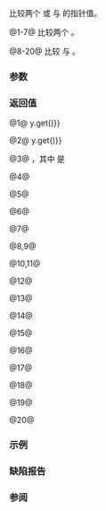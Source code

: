 {{title|1=operator==,!=,&lt;,&lt;=,&gt;,&gt;=,&lt;=&gt;&lt;small&gt;(std::unique_ptr)&lt;/small&gt;}}
{{cpp/memory/unique_ptr/navbar}}
{{dcl begin}}
{{dcl header|memory}}
{{dcl|num=1|since=c++11|notes={{mark|constexpr since C++23}}|1=
template&lt; class T1, class D1, class T2, class D2 &gt;
bool operator==( const unique_ptr&lt;T1, D1&gt;&amp; x, const unique_ptr&lt;T2, D2&gt;&amp; y );
}}
{{dcl|num=2|since=c++11|until=c++20|1=
template&lt; class T1, class D1, class T2, class D2 &gt;
bool operator!=( const unique_ptr&lt;T1, D1&gt;&amp; x, const unique_ptr&lt;T2, D2&gt;&amp; y );
}}
{{dcl|num=3|since=c++11|1=
template&lt; class T1, class D1, class T2, class D2 &gt;
bool operator&lt;( const unique_ptr&lt;T1, D1&gt;&amp; x, const unique_ptr&lt;T2, D2&gt;&amp; y );
}}
{{dcl|num=4|since=c++11|1=
template&lt; class T1, class D1, class T2, class D2 &gt;
bool operator&lt;=( const unique_ptr&lt;T1, D1&gt;&amp; x, const unique_ptr&lt;T2, D2&gt;&amp; y );
}}
{{dcl|num=5|since=c++11|1=
template&lt; class T1, class D1, class T2, class D2 &gt;
bool operator&gt;( const unique_ptr&lt;T1, D1&gt;&amp; x, const unique_ptr&lt;T2, D2&gt;&amp; y );
}}
{{dcl|num=6|since=c++11|1=
template&lt; class T1, class D1, class T2, class D2 &gt;
bool operator&gt;=( const unique_ptr&lt;T1, D1&gt;&amp; x, const unique_ptr&lt;T2, D2&gt;&amp; y );
}}
{{dcl|num=7|since=c++20|1=
template&lt; class T1, class D1, class T2, class D2 &gt;
    requires std::three_way_comparable_with&lt;
        typename unique_ptr&lt;T1, D1&gt;::pointer,
        typename unique_ptr&lt;T2, D2&gt;::pointer&gt;
std::compare_three_way_result_t&lt;typename unique_ptr&lt;T1, D1&gt;::pointer,
                                typename unique_ptr&lt;T2, D2&gt;::pointer&gt;
    operator&lt;=&gt;( const unique_ptr&lt;T1, D1&gt;&amp; x, const unique_ptr&lt;T2, D2&gt;&amp; y );
}}
{{dcl|num=8|since=c++11|notes={{mark|constexpr since C++23}}|1=
template&lt; class T, class D &gt;
bool operator==( const unique_ptr&lt;T, D&gt;&amp; x, std::nullptr_t ) noexcept;
}}
{{dcl|num=9|since=c++11|until=c++20|1=
template&lt; class T, class D &gt;
bool operator==( std::nullptr_t, const unique_ptr&lt;T, D&gt;&amp; x ) noexcept;
}}
{{dcl|num=10|since=c++11|until=c++20|1=
template&lt; class T, class D &gt;
bool operator!=( const unique_ptr&lt;T, D&gt;&amp; x, std::nullptr_t ) noexcept;
}}
{{dcl|num=11|since=c++11|until=c++20|1=
template&lt; class T, class D &gt;
bool operator!=( std::nullptr_t, const unique_ptr&lt;T, D&gt;&amp; x ) noexcept;
}}
{{dcl|num=12|since=c++11|notes={{mark|constexpr since C++23}}|1=
template&lt; class T, class D &gt;
bool operator&lt;( const unique_ptr&lt;T, D&gt;&amp; x, std::nullptr_t );
}}
{{dcl|num=13|since=c++11|notes={{mark|constexpr since C++23}}|1=
template&lt; class T, class D &gt;
bool operator&lt;( std::nullptr_t, const unique_ptr&lt;T, D&gt;&amp; y );
}}
{{dcl|num=14|since=c++11|notes={{mark|constexpr since C++23}}|1=
template&lt; class T, class D &gt;
bool operator&lt;=( const unique_ptr&lt;T, D&gt;&amp; x, std::nullptr_t );
}}
{{dcl|num=15|since=c++11|notes={{mark|constexpr since C++23}}|1=
template&lt; class T, class D &gt;
bool operator&lt;=( std::nullptr_t, const unique_ptr&lt;T, D&gt;&amp; y );
}}
{{dcl|num=16|since=c++11|notes={{mark|constexpr since C++23}}|1=
template&lt; class T, class D &gt;
bool operator&gt;( const unique_ptr&lt;T, D&gt;&amp; x, std::nullptr_t );
}}
{{dcl|num=17|since=c++11|notes={{mark|constexpr since C++23}}|1=
template&lt; class T, class D &gt;
bool operator&gt;( std::nullptr_t, const unique_ptr&lt;T, D&gt;&amp; y );
}}
{{dcl|num=18|since=c++11|notes={{mark|constexpr since C++23}}|1=
template&lt; class T, class D &gt;
bool operator&gt;=( const unique_ptr&lt;T, D&gt;&amp; x, std::nullptr_t );
}}
{{dcl|num=19|since=c++11|notes={{mark|constexpr since C++23}}|1=
template&lt; class T, class D &gt;
bool operator&gt;=( std::nullptr_t, const unique_ptr&lt;T, D&gt;&amp; y );
}}
{{dcl|num=20|since=c++20|notes={{mark|constexpr since C++23}}|1=
template&lt; class T, class D &gt;
    requires std::three_way_comparable&lt;typename unique_ptr&lt;T, D&gt;::pointer&gt;
std::compare_three_way_result_t&lt;typename unique_ptr&lt;T, D&gt;::pointer&gt;
    operator&lt;=&gt;( const unique_ptr&lt;T, D&gt;&amp; x, std::nullptr_t );
}}
{{dcl end}}

比较两个 {{tt|unique_ptr}} 或 {{tt|unique_ptr}} 与 {{c|nullptr}} 的指针值。

@1-7@ 比较两个 {{tt|unique_ptr}}。

@8-20@ 比较 {{tt|unique_ptr}} 与 {{c|nullptr}}。

{{rrev|since=c++20|
{{cpp/note synthesized eq}}
}}

===参数===
{{par begin}}
{{par|x, y|要比较的 {{tt|unique_ptr}}}}
{{par end}} 

===返回值===
@1@ {{c|x.get() {{==}} y.get()}}

@2@ {{c|x.get() !{{=}} y.get()}}

@3@ {{c|std::less&lt;CT&gt;()(x.get(), y.get())}}，其中 {{tt|CT}} 是 {{c|std::common_type&lt;unique_ptr&lt;T1, D1&gt;::pointer, unique_ptr&lt;T2, D2&gt;::pointer&gt;::type}}

@4@ {{c|!(y &lt; x)}}

@5@ {{c|y &lt; x}}

@6@ {{c|!(x &lt; y)}}

@7@ {{c|std::compare_three_way{}(x.get(), y.get())}}

@8,9@ {{c|!x}}

@10,11@ {{c|(bool)x}}

@12@ {{c|std::less&lt;unique_ptr&lt;T,D&gt;::pointer&gt;()(x.get(), nullptr)}} 

@13@ {{c|std::less&lt;unique_ptr&lt;T,D&gt;::pointer&gt;()(nullptr, y.get())}} 

@14@ {{c|!(nullptr &lt; x)}}

@15@ {{c|!(y &lt; nullptr)}}

@16@ {{c|nullptr &lt; x}}

@17@ {{c|y &lt; nullptr}}

@18@ {{c|!(x &lt; nullptr)}}

@19@ {{c|!(nullptr &lt; y)}}

@20@ {{c|std::compare_three_way{}(x.get(), static_cast&lt;typename unique_ptr&lt;T, D&gt;::pointer&gt;(nullptr))}}

===示例===
{{example
|code=
#include &lt;iostream&gt;
#include &lt;memory&gt;

int main()
{
    std::unique_ptr&lt;int&gt; p1(new int(42));
    std::unique_ptr&lt;int&gt; p2(new int(42));

    std::cout &lt;&lt; std::boolalpha
        &lt;&lt; "(p1 == p1)       : " &lt;&lt; (p1 == p1) &lt;&lt; '\n'
        &lt;&lt; "(p1 &lt;=&gt; p1) == 0 : " &lt;&lt; ((p1 &lt;=&gt; p1) == 0) &lt;&lt; '\n' // C++20 起

    // p1 与 p2 指向不同内存位置，故 p1 != p2
        &lt;&lt; "(p1 == p2)       : " &lt;&lt; (p1 == p2) &lt;&lt; '\n'
        &lt;&lt; "(p1 &lt; p2)        : " &lt;&lt; (p1 &lt; p2) &lt;&lt; '\n'
        &lt;&lt; "(p1 &lt;=&gt; p2) &lt; 0  : " &lt;&lt; ((p1 &lt;=&gt; p2) &lt; 0) &lt;&lt; '\n'   // C++20 起
        &lt;&lt; "(p1 &lt;=&gt; p2) == 0 : " &lt;&lt; ((p1 &lt;=&gt; p2) == 0) &lt;&lt; '\n'; // C++20 起
}
|p=true
|output=
(p1 == p1)       : true
(p1 &lt;=&gt; p1) == 0 : true
(p1 == p2)       : false
(p1 &lt; p2)        : true
(p1 &lt;=&gt; p2) &lt; 0  : true
(p1 &lt;=&gt; p2) == 0 : false
}}

===缺陷报告===
{{dr list begin}}
{{dr list item|wg=lwg|dr=3426|std=C++20|before={{tt|1=operator&lt;=&gt;(unique_ptr, nullptr_t)}} 非良构|after=修正约束与定义}}
{{dr list end}}

===参阅===
{{dsc begin}}
{{dsc inc|cpp/memory/unique_ptr/dsc get}}
{{dsc end}}

{{langlinks|de|en|es|fr|it|ja|pt|ru}}